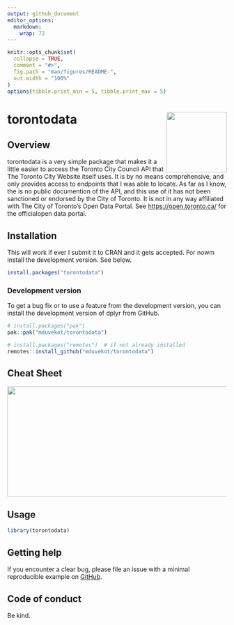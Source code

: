 ```yaml
---
output: github_document
editor_options: 
  markdown: 
    wrap: 72
---
```


<!-- README.md is generated from README.Rmd. Please edit that file -->

```r
knitr::opts_chunk$set(
  collapse = TRUE,
  comment = "#>",
  fig.path = "man/figures/README-",
  out.width = "100%"
)
options(tibble.print_min = 5, tibble.print_max = 5)
```

# torontodata <a href="https://duvekot.ca/torontodata"><img src="man/figures/logo.png" align="right" height="138"/></a>

<!-- badges: start -->

<!-- badges: end -->

## Overview

torontodata is a very simple package that makes it a little easier to
access the Toronto City Council API that The Toronto City Website itself
uses. It is by no means comprehensive, and only provides access to
endpoints that I was able to locate. As far as I know, the is no public
documention of the API, and this use of it has not been sanctioned or
endorsed by the City of Toronto. It is not in any way affiliated with
The City of Toronto’s Open Data Portal. See <https://open.toronto.ca/>
for the officialopen data portal.

## Installation
This will work if ever I submit it to CRAN and it gets accepted. For nowm install the development version. See below.

```r
install.packages("torontodata")
```

### Development version

To get a bug fix or to use a feature from the development version, you
can install the development version of dplyr from GitHub.

```r
# install.packages("pak")
pak::pak("mduvekot/torontodata")
```

```r
# install.packages("remotes")  # if not already installed
remotes::install_github("mduvekot/torontodata")
```

## Cheat Sheet

<a href="https://github.com/mduvekot/cheatsheets/blob/main/torontodata.pdf"><img src="https://raw.githubusercontent.com/mduvekot/cheatsheets/main/pngs/thumbnails/torontodata-cheatsheet-thumbs.png" width="630" height="252"/></a>

## Usage

```r
library(torontodata)
```

## Getting help

If you encounter a clear bug, please file an issue with a minimal
reproducible example on
[GitHub](https://github.com/mduvekot/torontodata/issues).

## Code of conduct

Be kind.
